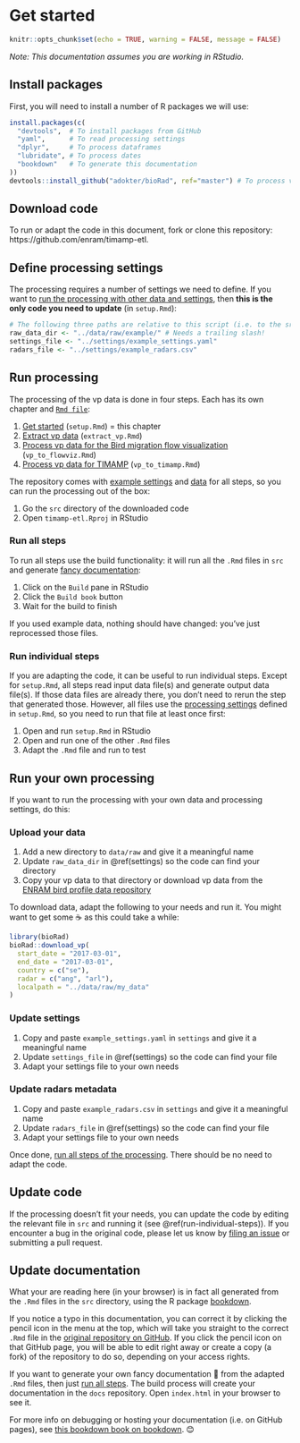 # Get started {#setup}

```r
knitr::opts_chunk$set(echo = TRUE, warning = FALSE, message = FALSE)
```

_Note: This documentation assumes you are working in RStudio._

## Install packages

First, you will need to install a number of R packages we will use:

```r
install.packages(c(
  "devtools",  # To install packages from GitHub
  "yaml",      # To read processing settings
  "dplyr",     # To process dataframes
  "lubridate", # To process dates
  "bookdown"   # To generate this documentation
))
devtools::install_github("adokter/bioRad", ref="master") # To process vp data
```

## Download code

To run or adapt the code in this document, fork or clone this repository: https://github.com/enram/timamp-etl.

## Define processing settings {#settings}

The processing requires a number of settings we need to define. If you want to [run the processing with other data and settings](#own-processing), then **this is the only code you need to update** (in `setup.Rmd`):

```r
# The following three paths are relative to this script (i.e. to the src directory)
raw_data_dir <- "../data/raw/example/" # Needs a trailing slash!
settings_file <- "../settings/example_settings.yaml"
radars_file <- "../settings/example_radars.csv"
```

## Run processing

The processing of the vp data is done in four steps. Each has its own chapter and [`Rmd file`](https://github.com/enram/timamp-etl/tree/master/src):

1. [Get started](setup.html) (`setup.Rmd`) = this chapter
3. [Extract vp data](extract-vp.html) (`extract_vp.Rmd`)
4. [Process vp data for the Bird migration flow visualization](vp-to-flowviz.html) (`vp_to_flowviz.Rmd`)
5. [Process vp data for TIMAMP](vp-to-timamp.html) (`vp_to_timamp.Rmd`)

The repository comes with [example settings](https://github.com/enram/timamp-etl/tree/master/settings) and [data](https://github.com/enram/timamp-etl/tree/master/data) for all steps, so you can run the processing out of the box:

1. Go the `src` directory of the downloaded code
2. Open `timamp-etl.Rproj` in RStudio

### Run all steps

To run all steps use the build functionality: it will run all the `.Rmd` files in `src` and generate [fancy documentation](#update-documentation):

1. Click on the `Build` pane in RStudio
2. Click the `Build book` button
3. Wait for the build to finish

If you used example data, nothing should have changed: you've just reprocessed those files.

### Run individual steps

If you are adapting the code, it can be useful to run individual steps. Except for `setup.Rmd`, all steps read input data file(s) and generate output data file(s). If those data files are already there, you don't need to rerun the step that generated those. However, all files use the [processing settings](#settings) defined in `setup.Rmd`, so you need to run that file at least once first:

1. Open and run `setup.Rmd` in RStudio
2. Open and run one of the other `.Rmd` files
3. Adapt the `.Rmd` file and run to test

## Run your own processing {#own-processing}

If you want to run the processing with your own data and processing settings, do this:

### Upload your data

1. Add a new directory to `data/raw` and give it a meaningful name
2. Update `raw_data_dir` in \@ref(settings) so the code can find your directory
2. Copy your vp data to that directory or download vp data from the [ENRAM bird profile data repository](http://enram.github.io/data-repository)

To download data, adapt the following to your needs and run it. You might want to get some ☕ as this could take a while:

```r
library(bioRad)
bioRad::download_vp(
  start_date = "2017-03-01",
  end_date = "2017-03-01",
  country = c("se"),
  radar = c("ang", "arl"),
  localpath = "../data/raw/my_data"
)
```

### Update settings

1. Copy and paste `example_settings.yaml` in `settings` and give it a meaningful name
2. Update `settings_file` in \@ref(settings) so the code can find your file
3. Adapt your settings file to your own needs

### Update radars metadata

1. Copy and paste `example_radars.csv` in `settings` and give it a meaningful name
2. Update `radars_file` in \@ref(settings) so the code can find your file
3. Adapt your settings file to your own needs

Once done, [run all steps of the processing](#run-all-steps). There should be no need to adapt the code.

## Update code

If the processing doesn't fit your needs, you can update the code by editing the relevant file in `src` and running it (see \@ref(run-individual-steps)). If you encounter a bug in the original code, please let us know by [filing an issue](https://github.com/enram/timamp-etl/issues/new) or submitting a pull request.

## Update documentation

What your are reading here (in your browser) is in fact all generated from the `.Rmd` files in the `src` directory, using the R package [bookdown](https://bookdown.org/yihui/bookdown/).

If you notice a typo in this documentation, you can correct it by clicking the pencil icon in the menu at the top, which will take you straight to the correct `.Rmd` file in the [original repository on GitHub](https://github.com/enram/timamp-etl). If you click the pencil icon on that GitHub page, you will be able to edit right away or create a copy (a fork) of the repository to do so, depending on your access rights.

If you want to generate your own fancy documentation 📕 from the adapted `.Rmd` files, then just [run all steps](#run-all-steps). The build process will create your documentation in the `docs` repository. Open `index.html` in your browser to see it.

For more info on debugging or hosting your documentation (i.e. on GitHub pages), see [this bookdown book on bookdown](https://bookdown.org/yihui/bookdown/). 😊
